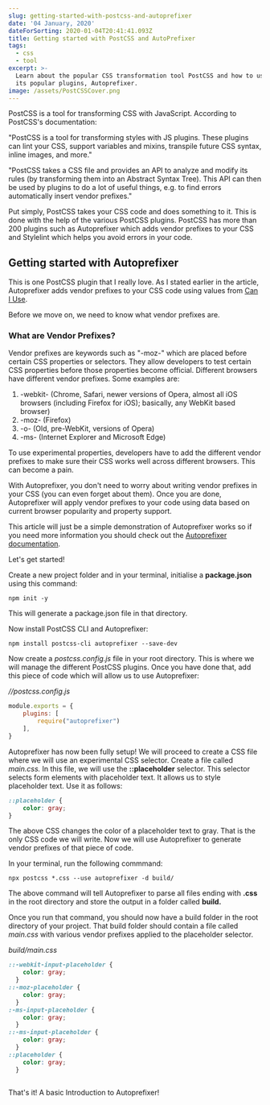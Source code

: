 ```yaml
---
slug: getting-started-with-postcss-and-autoprefixer
date: '04 January, 2020'
dateForSorting: 2020-01-04T20:41:41.093Z
title: Getting started with PostCSS and AutoPrefixer
tags:
  - css
  - tool
excerpt: >-
  Learn about the popular CSS transformation tool PostCSS and how to use one of
  its popular plugins, Autoprefixer.
image: /assets/PostCSSCover.png
---
```

PostCSS is a tool for transforming CSS with JavaScript. According to PostCSS's documentation:

"PostCSS is a tool for transforming styles with JS plugins. These plugins can lint your CSS, support variables and mixins, transpile future CSS syntax, inline images, and more."

"PostCSS takes a CSS file and provides an API to analyze and modify its rules (by transforming them into an Abstract Syntax Tree). This API can then be used by plugins to do a lot of useful things, e.g. to find errors automatically insert vendor prefixes."

Put simply, PostCSS takes your CSS code and does something to it. This is done with the help of the various PostCSS plugins. PostCSS has more than 200 plugins such as Autoprefixer which adds vendor prefixes to your CSS and Stylelint which helps you avoid errors in your code.

## Getting started with Autoprefixer

This is one PostCSS plugin that I really love. As I stated earlier in the article, Autoprefixer adds vendor prefixes to your CSS code using values from [Can I Use](https://caniuse.com/). 

Before we move on, we need to know what vendor prefixes are.

### What are Vendor Prefixes?

Vendor prefixes are keywords such as "-moz-" which are placed before certain CSS properties or selectors. They allow developers to test certain CSS properties before those properties become official. Different browsers have different vendor prefixes. Some examples are:

1. \-webkit- (Chrome, Safari, newer versions of Opera, almost all iOS browsers (including Firefox for iOS); basically, any WebKit based browser)
2. \-moz- (Firefox)
3. \-o- (Old, pre-WebKit, versions of Opera)
4. \-ms- (Internet Explorer and Microsoft Edge)

To use experimental properties, developers have to add the different vendor prefixes to make sure their CSS works well across different browsers. This can become a pain.

With Autoprefixer, you don't need to worry about writing vendor prefixes in your CSS (you can even forget about them). Once you are done, Autoprefixer will apply vendor prefixes to your code using data based on current browser popularity and property support.

This article will just be a simple demonstration of Autoprefixer works so if you need more information you should check out the [Autoprefixer documentation](https://github.com/postcss/autoprefixer).

Let's get started!

Create a new project folder and in your terminal, initialise a **package.json** using this command:

```
npm init -y
```

This will generate a package.json file in that directory.

Now install PostCSS CLI and Autoprefixer:

```
npm install postcss-cli autoprefixer --save-dev
```

Now create a _postcss.config.js_ file in your root directory. This is where we will manage the different PostCSS plugins. Once you have done that, add this piece of code which will allow us to use Autoprefixer:

_//postcss.config.js_

```javascript
module.exports = {
    plugins: [
        require("autoprefixer")
    ],
}
```

Autoprefixer has now been fully setup! We will proceed to create a CSS file where we will use an experimental CSS selector. Create a file called _main.css._ In this file, we will use the **::placeholder** selector. This selector selects form elements with placeholder text. It allows us to style placeholder text. Use it as follows:

```css
::placeholder {
    color: gray;
}
```

The above CSS changes the color of a placeholder text to gray. That is the only CSS code we will write. Now we will use Autoprefixer to generate vendor prefixes of that piece of code.

In your terminal, run the following commmand:

```
npx postcss *.css --use autoprefixer -d build/
```

The above command will tell Autoprefixer to parse all files ending with **.css** in the root directory and store the output in a folder called **build.**

Once you run that command, you should now have a build folder in the root directory of your project. That build folder should contain a file called _main.css_ with various vendor prefixes applied to the placeholder selector.

_build/main.css_

```css
::-webkit-input-placeholder {
    color: gray;
  }
::-moz-placeholder {
    color: gray;
  }
:-ms-input-placeholder {
    color: gray;
  }
::-ms-input-placeholder {
    color: gray;
  }
::placeholder {
    color: gray;
  }
  
```

That's it! A basic Introduction to Autoprefixer!
